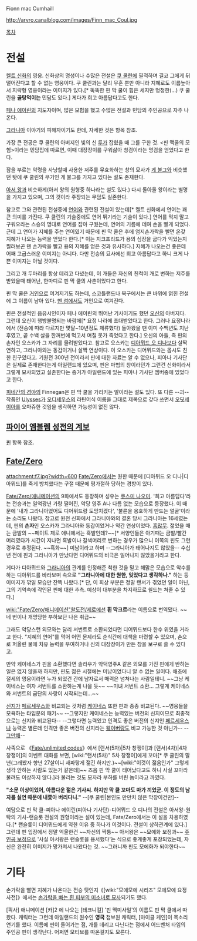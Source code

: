 Fionn mac Cumhaill

http://arvro.canalblog.com/images/Finn_mac_Coul.jpg

[[목차]]
= 전설 =
[[켈트 신화]]의 영웅. 신화상의 명성이나 수많은 전설은 [[쿠 쿨린]]에 필적하며 결코 그에게 뒤떨어진다고 할 수 없는 영웅이다. 쿠 쿨린과는 달리 무훈 뿐만 아니라 지혜로도 이름높아서 지략형 영웅이라는 이미지가 있다.[* 똑똑한 핀 막 쿨이 힘은 세지만 멍청한(…) 쿠 쿨린을 '''골탕먹이는''' 민담도 있다.] 게다가 희고 아름답다고도 한다.

[[페나 에이린]]의 지도자이며, 많은 모험을 했고 수많은 전설과 민담의 주인공으로 자주 나온다.

[[그라니아]] 이야기의 피해자이기도 한데, 자세한 것은 항목 참조.

가장 큰 전공은 쿠 쿨린의 아버지인 빛의 신 [[루]]가 잡혔을 때 그를 구한 것. <핀 맥쿨의 모험>이라는 민담집에 따르면, 이때 대장장이를 구워삶아 청검이라는 명검을 얻었다고 한다.

잠을 부르는 악령을 사냥할때 사용한 저주를 무효화하는 창의 묘사가 [[게 불그]]와 비슷했던 탓에 쿠 쿨린의 무기인 게 불그를 가지고 있다는 설도 존재한다.

[[아서 왕]]과 비슷하게(아서 왕의 원형중 하나라는 설도 있다.) 다시 돌아올 왕이라는 별명을 가지고 있으며, 그의 것이라 주장되는 무덤도 실존한다.

참고로 그와 관련된 전설중에 [[연어]]와 관련된 전설이 있는데[* 켈트 신화에서 연어는 꽤 큰 의미를 가진다. 쿠 쿨린의 기술중에도 연어 뛰기라는 기술이 있다.] 연어를 먹지 말고 구워오라는 스승의 명대로 연어를 잡아 구웠는데, 연어의 기름에 데여 손을 빨게 되었다. 근데 그 연어가 지혜를 주는 연어였기 때문에 핀 막 쿨은 후에 엄지손가락을 빨면 온갖 지혜가 나오는 능력을 얻었다 한다.[* 이는 지크프리드가 용의 심장을 굽다가 익었는지 찔러보곤 덴 손가락을 빨고 용의 지혜를 얻은 것과 유사하다.] 지혜가 나오는건 좋은데 어째 고급스러운 이미지는 아니다. 다만 전승의 묘사에선 희고 아름답다고 하니 크게 나쁜 이미지는 아닐 것이다. 

그리고 개 두마리를 항상 데리고 다녔는데, 이 개들은 자신의 친척이 개로 변하는 저주를 받았을때 태어난, 한마디로 핀 막 쿨의 사촌이었다고 한다.

핀 막 쿨은 [[거인]]으로 여겨지기도 하는데, 스코틀랜드나 북구에서는 큰 바위에 얽힌 전설에 그 이름이 남아 있다. [[맨 섬]]에서도 거인으로 여겨진다.

핀은 전설적인 음유시인이자 페나 에이린의 뛰어난 기사이기도 했던 [[오신]]의 아버지다. 그런데 오신이 행방불명되는 바람에[* 요정 나라에 초대받았다고 한다. 그러나 요정나라에서 (전승에 따라 다르지만 몇달~10년정도 체류했다) 돌아왔을 땐 이미 수백년도 지난 후였고, 곧 수백 살을 한꺼번에 먹고서 며칠 못가 죽었다고 한다.] 오신의 아들, 즉 핀의 손자인 오스카가 그 자리를 물려받았다고. 참고로 오스카는 [[디아뮈드 오 디나]]보다 살짝 연하고, 그라니아와는 동갑이거나 살짝 연상이다. 이 오스카는 디어뮈드와는 몹시도 친한 친구였다고. 기원전 300년 전이라서 핀에 대한 자료는 알 수 없으나, 피아나 기사단은 실제로 존재한다는게 아일랜드에 있으며, 핀은 마법의 창이라던가 그런건 신화이라서 그렇게 묘사되었고 실존한다는 증거가 아일랜드에 있는 피아나 기사단 멤버중에 있었다고 한다.

[[피네간의 경야]]의 Finnegan은 핀 막 쿨을 가리키는 말이라는 설도 있다. 또 다른 --괴--작품인 [[율리시스(소설)|Ulysses]]가 [[오디세우스]]의 라틴어식 이름을 그대로 제목으로 갖다 쓰면서 [[오딧세이아]]를 오마쥬한 것임을 생각하면 가능성이 없진 않다.

== [[파이어 엠블렘 성전의 계보]] ==
[[핀]] 항목 참조.

== [[Fate/Zero]] ==
attachment:f7.jpg?width=600
[[Fate/Zero]]에서는 원한 때문에 [디아뮈드 오 디나|디아뮈드]를 죽게 방치했다는 구절 때문에 평가절하 당하는 경향이 있다.

[[Fate/Zero/애니메이션]]의 9화에서도 등장하며 성우는 [[쿠스미 나오미]]. '희고 아름답다'라는 전승과는 일억광년 가량 떨어진, 악당 영주 A나 다름 없는 모습으로 등장했다. 이 때문에 '내가 그라니아였어도 디어뮈드랑 도망치겠다', '불륜을 옹호하게 만드는 얼굴'이라는 소리도 나왔다. 참고로 원전 신화에서 그라니아와의 결혼 당시 그라니아는 16세였는데, 핀의 '''손자'''인 오스카가 그라니아와 동갑이었거나 약간 연상이었다. [[흠많무]]. 젊었을 때는 금발의 ~~페이트 제로 애니에서는 흑발인데?~~[* 서양인들은 아기때는 금발/빨간머리였다가 시간이 지나면 흑발이나 갈색머리로 변하는 경우가 많으니 이쪽의 핀도 그런 경우로 추정된다. ~~흑화~~] 미남이라고 하며 --그라니아가 태어나지도 않았을-- 수십년 전에 핀과 그라니아가 만났다면 디어뮈드의 비극은 일어나지 않았을거라고 한다.

게다가 디아뮈드와 [[그라니아]]의 관계를 인정해준 척한 것을 믿고 해맑은 모습으로 악수를 하는 디아뮈드를 바라보며 속으로 '''"그라니아에 대한 원한, 잊었다고 생각하나."''' 하는 등 이미지가 깎일 모습만 잔뜩 나왔다.[* 단, 이 회상 부분은 정말 랜서가 겪었던 일이 아닌, 그의 기억속에 각인된 핀에 대한 추측. 예상이 대부분을 차지하므로 쉴드는 쳐줄 수 있다.]

[[wiki:"Fate/Zero/애니메이션"왈도전/제로]]에선 '''휜 막크르'''라는 이름으로 번역됐다. ~~네 번이나 개명당한 부하보단 나은 취급~~

그래도 악당스런 외모와는 달리 서번트로 소환되었다면 디어뮈드보다 한수 위였을 거라고 한다. "지혜의 연어"를 먹어 어떤 문제라도 순식간에 대책을 마련할 수 있으며, 손으로 퍼올린 물에 치유 능력을 부여하거나 신의 대장장이가 만든 창을 보구로 쓸 수 있다고.

만약 케이네스가 핀을 소환했다면 솔라우가 악덕영주A 같은 외모를 가진 핀에게 반하는 일은 없지 않을까 하지만, 핀도 젊은 시절에는 미남이었다니 알 수 없는 일이다. 애초에 절세의 영웅이라면 누가 되었건 간에 남자로서 매력은 넘쳐나는 사람일테니. ~~그냥 케이네스는 여자 서번트를 소환하는게 나을 듯~~ ~~미녀 서번트 소환... 그렇게 케이네스와 서번트의 금단의 사랑이 시작되는데...~~

[[마토 신지|신지]]가 [[페르세우스]]와 비교되는 것처럼 [[케이네스 엘멜로이 아치볼드|케이네스]] 또한 핀과 종종 비교된다. ~~영웅들을 모욕하는 타입문의 패기~~  --그렇지만 케이네스는 능력있는 버전의 신지이므로 최종적으로는 신지와 비교된다--  --그렇다면 능력있고 인격도 좋은 버전의 신지인 [[페르세우스]]나 능력은 별론데 인격만 좋은 버전의 신지라는 [[웨이버 벨벳|웨이버]]랑도 비교 가능한 것 아닌가--    --[[그만해 미친놈들아|그만해]]--

사족으로 《[[Fate/unlimited codes]]》에서 [랜서(5차)|5차 창쟁이]과 [랜서(4차)|4차 창쟁이]의 이벤트 대화를 보면, [wiki:"랜서(5차)" 5차 창쟁이]에게 꼬마[* 쿠 쿨린의 말년(그래봤자 향년 27살이니 새파랗게 젊긴 하지만.)~~[wiki:"이것이 젊음인가" 그렇게 생각 안하는 사람도 있는거 같은데]~~ 즈음 핀 막 쿨이 태어났다고도 하니 사실 꼬마라 불려도 이상하지 않다.]라 불리는 것도 모자라 부하를 버린 놈이라고 까였다.

'''"소문 이상이었어, 아름다운 젊은 기사씨. 하지만 막 쿨 꼬마도 마가 끼었군. 이 정도의 남자를 실연 때문에 내쫓아 버리다니."''' --[쿠 쿨린|본인도 만만치 않은 막장이건만]--

여담으로 핀 막 쿨-피아나 에이린(피아나 기사단)-디어뮈드 오 디나의 전설은 아서왕-원탁의 기사-랜슬롯 전설의 원형이라는 설이 있는데, Fate/Zero에서는 이 설을 차용하였다.[* 랜슬롯이 디어뮈드에게 약한 이유 중 하나가 이것이다. 전설이 상하관계에 있다.] 그런데 핀 입장에서 정말 억울한건 ~~자신의 짝퉁~~ 아서왕은 ~~모에화 보정과~~ [[주인공 보정]]으로 '사실 아서왕은 랜슬롯을 용서했다'는 식으로 좋게좋게 포장되었는데, 자신은 완전히 이미지가 망가져서 나왔다는 것. ~~그러니까 핀도 모에화가 되야한다~~

= 기타 =
손가락을 빨면 지혜가 나온다는 전승 탓인지《[wiki:"모에모에 시리즈" 모에모에 요정 사전]》에서는 [http://pds25.egloos.com/pmf/201211/08/99/b0039799_509b1da013091.jpg 손가락을 빠는 흰 피부의 미소녀로 묘사]되기도 했다.

[픽사] 애니메이션 [카]2 에 나오는 [테크니컬] '핀 맥미사일'의 이름도 핀 막 쿨에서 따왔다. 캐릭터는 그런데 아일랜드의 원수인 '''영국''' 첩보원 캐릭터, [마이클 케인]이 목소리 연기를 했다. 
이름에 핀이 들어가는 점, 개를 데리고 다닌다는 점에서 어드벤처 타임의 주인공 핀이 생각난다. 어쩌면 모티브를 따온걸지도 모른다.
